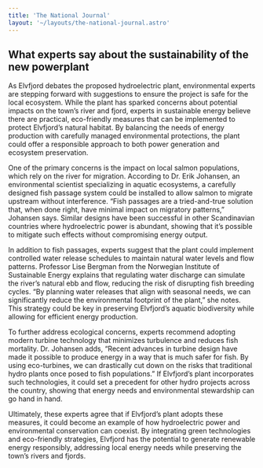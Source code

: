 ```yaml
---
title: 'The National Journal'
layout: '~/layouts/the-national-journal.astro'
---
```


## What experts say about the sustainability of the new powerplant
As Elvfjord debates the proposed hydroelectric plant, environmental experts are stepping forward with suggestions to ensure the project is safe for the local ecosystem. While the plant has sparked concerns about potential impacts on the town’s river and fjord, experts in sustainable energy believe there are practical, eco-friendly measures that can be implemented to protect Elvfjord’s natural habitat. By balancing the needs of energy production with carefully managed environmental protections, the plant could offer a responsible approach to both power generation and ecosystem preservation.

One of the primary concerns is the impact on local salmon populations, which rely on the river for migration. According to Dr. Erik Johansen, an environmental scientist specializing in aquatic ecosystems, a carefully designed fish passage system could be installed to allow salmon to migrate upstream without interference. “Fish passages are a tried-and-true solution that, when done right, have minimal impact on migratory patterns,” Johansen says. Similar designs have been successful in other Scandinavian countries where hydroelectric power is abundant, showing that it’s possible to mitigate such effects without compromising energy output.

In addition to fish passages, experts suggest that the plant could implement controlled water release schedules to maintain natural water levels and flow patterns. Professor Lise Bergman from the Norwegian Institute of Sustainable Energy explains that regulating water discharge can simulate the river’s natural ebb and flow, reducing the risk of disrupting fish breeding cycles. “By planning water releases that align with seasonal needs, we can significantly reduce the environmental footprint of the plant,” she notes. This strategy could be key in preserving Elvfjord’s aquatic biodiversity while allowing for efficient energy production.

To further address ecological concerns, experts recommend adopting modern turbine technology that minimizes turbulence and reduces fish mortality. Dr. Johansen adds, “Recent advances in turbine design have made it possible to produce energy in a way that is much safer for fish. By using eco-turbines, we can drastically cut down on the risks that traditional hydro plants once posed to fish populations.” If Elvfjord’s plant incorporates such technologies, it could set a precedent for other hydro projects across the country, showing that energy needs and environmental stewardship can go hand in hand.

Ultimately, these experts agree that if Elvfjord’s plant adopts these measures, it could become an example of how hydroelectric power and environmental conservation can coexist. By integrating green technologies and eco-friendly strategies, Elvfjord has the potential to generate renewable energy responsibly, addressing local energy needs while preserving the town’s rivers and fjords.